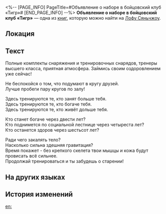 <%-- [PAGE_INFO]
PageTitle=#Объявление о наборе в бойцовский клуб «Тигр»#
[END_PAGE_INFO] --%>
{{Дополнить}}
{{Книга Инфобокс
|id           = 178
|Название     = 
|Изображение  = Иконка Пергамент Сяньчжоу.png
|Мир          = Лофу Сяньчжоу
|Томов        = 1
|Автор        = <!--нужно добавить-->
|Описание     = Рекламка бойцовского клуба.
|Том1         = {{tx}}
|Источник1    = {{tx|Отсутствует источник}}
|Персонажи    = 
|Фракции      = 
}}
'''Объявление о наборе в бойцовский клуб «Тигр»''' — одна из [[Книги|книг]], которую можно найти на [[Лофу Сяньчжоу]].

==Локация==
{{Отметка карты|<!--название карты-->|<!--id отметки-->}}

==Текст==
Полные комплекты снаряжения и тренировочных снарядов, тренеры высшего класса, приятная атмосфера. Займись своим оздоровлением уже сейчас!

Не беспокойся о том, что подумают в кругу друзей.<br />
Лучше пробеги пару кругов по залу!

Здесь тренируются те, кто занят больше тебя.<br />
Здесь тренируются те, кто богаче тебя.<br />
Здесь тренируются те, кто живёт дольше тебя.

Кто станет богаче через двести лет?<br />
Кто поднимется по социальной лестнице через четыреста лет?<br />
Кто останется здоров через шестьсот лет?

Ради чего закалять тело?<br />
Насколько сильна здешняя гравитация?<br />
Время покажет - без крепкого скелета твои мышцы и кожа будут провисать всё сильнее.<br />
Продолжай тренироваться и ты забудешь о старении!

==На других языках==
{{На других языках
|en   = Tiger Boxing Gym Admissions Ad
|zhs  = 形虎拳馆&nbsp;招生广告
|zht  = 形虎拳館&nbsp;招生廣告
|ja   = 形虎拳館&nbsp;生徒募集広告
|ko   = 맹호 격투장 모집 광고
|es   = Anuncio de inscripción al gimnasio de boxeo Tigre
|fr   = Publicité des abonnements de la salle de boxe du tigre
|ru   = Объявление о наборе в бойцовский клуб «Тигр»
|th   = โฆษณารับสมัครสมาชิกของค่ายมวย Tiger Boxing Gym
|vi   = Phòng Tập Quyền Anh Lão Hổ - Quảng Cáo Chiêu Sinh
|de   = Werbung für die Tiger-Boxhalle
|id   = Iklan Penerimaan Murid Tiger Boxing Gym
|pt   = Anúncio de Admissões da Academia de Boxe Tigre
}}

==История изменений==
{{История изменений|3.5}}

[[en:]]